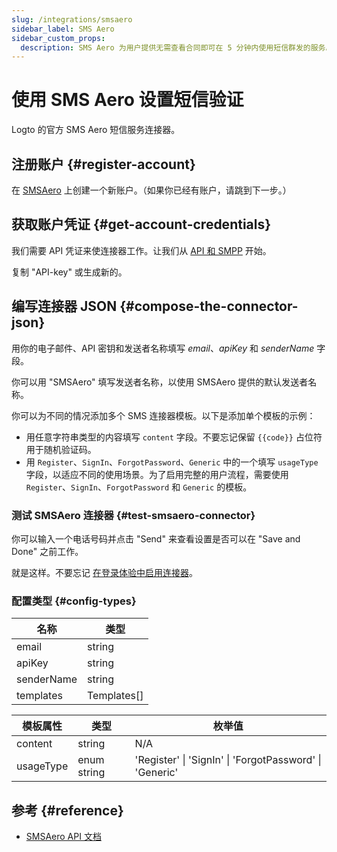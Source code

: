 ```yaml
---
slug: /integrations/smsaero
sidebar_label: SMS Aero
sidebar_custom_props:
  description: SMS Aero 为用户提供无需查看合同即可在 5 分钟内使用短信群发的服务。开发者可以使用方便的 API，提供可访问的类和 24x7 聊天支持。
---
```



# 使用 SMS Aero 设置短信验证

Logto 的官方 SMS Aero 短信服务连接器。

<GuideTip />

## 注册账户 \{#register-account}

在 [SMSAero](https://smsaero.ru/) 上创建一个新账户。（如果你已经有账户，请跳到下一步。）

## 获取账户凭证 \{#get-account-credentials}

我们需要 API 凭证来使连接器工作。让我们从 [API 和 SMPP](https://smsaero.ru/cabinet/settings/apikey/) 开始。

复制 "API-key" 或生成新的。

## 编写连接器 JSON \{#compose-the-connector-json}

用你的电子邮件、API 密钥和发送者名称填写 _email_、_apiKey_ 和 _senderName_ 字段。

你可以用 "SMSAero" 填写发送者名称，以使用 SMSAero 提供的默认发送者名称。

你可以为不同的情况添加多个 SMS 连接器模板。以下是添加单个模板的示例：

- 用任意字符串类型的内容填写 `content` 字段。不要忘记保留 `{{code}}` 占位符用于随机验证码。
- 用 `Register`、`SignIn`、`ForgotPassword`、`Generic` 中的一个填写 `usageType` 字段，以适应不同的使用场景。为了启用完整的用户流程，需要使用 `Register`、`SignIn`、`ForgotPassword` 和 `Generic` 的模板。

### 测试 SMSAero 连接器 \{#test-smsaero-connector}

你可以输入一个电话号码并点击 "Send" 来查看设置是否可以在 "Save and Done" 之前工作。

就是这样。不要忘记 [在登录体验中启用连接器](/connectors/sms-connectors/#enable-phone-number-sign-up-or-sign-in)。

### 配置类型 \{#config-types}

| 名称       | 类型        |
| ---------- | ----------- |
| email      | string      |
| apiKey     | string      |
| senderName | string      |
| templates  | Templates[] |

| 模板属性  | 类型        | 枚举值                                                  |
| --------- | ----------- | ------------------------------------------------------- |
| content   | string      | N/A                                                     |
| usageType | enum string | 'Register' \| 'SignIn' \| 'ForgotPassword' \| 'Generic' |

## 参考 \{#reference}

- [SMSAero API 文档](https://smsaero.ru/integration/documentation/api/)
